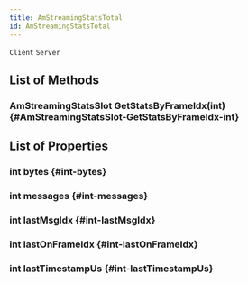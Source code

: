 ```yaml
---
title: AmStreamingStatsTotal
id: AmStreamingStatsTotal
---
```

`Client`
`Server`

## List of Methods

### AmStreamingStatsSlot GetStatsByFrameIdx(int) {#AmStreamingStatsSlot-GetStatsByFrameIdx-int}

## List of Properties

### int bytes {#int-bytes}

### int messages {#int-messages}

### int lastMsgIdx {#int-lastMsgIdx}

### int lastOnFrameIdx {#int-lastOnFrameIdx}

### int lastTimestampUs {#int-lastTimestampUs}


